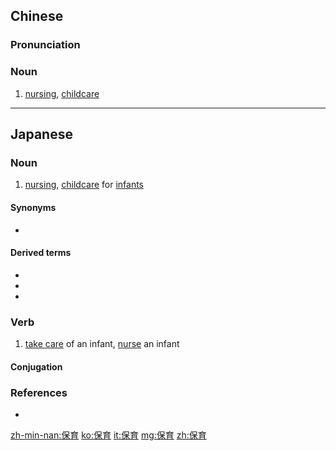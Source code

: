 ==Chinese==
{{zh-forms}}

===Pronunciation===
{{zh-pron
|m=bǎoyù
|c=bou2 juk6
|mn=pó-io̍k
|cat=n
}}

===Noun===
{{zh-noun}}

# [[nursing]], [[childcare]]

----

==Japanese==
{{ja-kanjitab|ほ|いく|yomi=on}}

===Noun===
{{ja-noun|ほいく}}

# [[nursing]], [[childcare]] for [[infants]]

====Synonyms====
* {{ja-r|託児|たくじ}}

====Derived terms====
* {{ja-r|保育園|ほいくえん|gloss=nursery school}}
* {{ja-r|保育所|ほいくしょ|gloss=nursery school}}
* {{ja-r|保育器|ほいくき|gloss=incubator}}

===Verb===
{{ja-verb-suru|ほいく}}

# [[take care]] of an infant, [[nurse]] an infant

====Conjugation====
{{ja-suru|ほいく}}

===References===
* {{R:Shogakukan}}

[[zh-min-nan:保育]]
[[ko:保育]]
[[it:保育]]
[[mg:保育]]
[[zh:保育]]